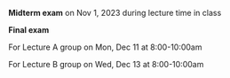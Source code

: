 **Midterm exam** on Nov 1, 2023 during lecture time in class


**Final exam** 

For Lecture A group on Mon, Dec 11 at 8:00-10:00am	

For Lecture B group on Wed, Dec 13 at 8:00-10:00am	